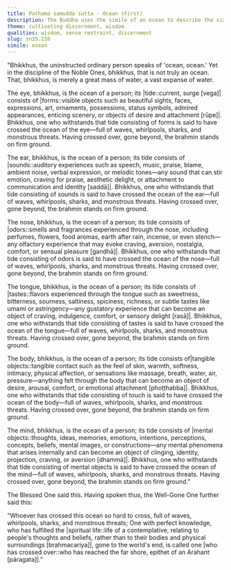 ```yaml
---
title: Paṭhama samudda sutta - Ocean (First)
description: The Buddha uses the simile of an ocean to describe the six sense bases and their respective objects.
theme: cultivating discernment, wisdom
qualities: wisdom, sense restraint, discernment
slug: sn35.228
simile: ocean
---
```


"Bhikkhus, the uninstructed ordinary person speaks of 'ocean, ocean.' Yet in the discipline of the Noble Ones, bhikkhus, that is not truly an ocean. That, bhikkhus, is merely a great mass of water, a vast expanse of water.

The eye, bhikkhus, is the ocean of a person; its |tide::current, surge [vega]| consists of |forms::visible objects such as beautiful sights, faces, expressions, art, ornaments, possessions, status symbols, admired appearances, enticing scenery, or objects of desire and attachment [rūpe]|. Bhikkhus, one who withstands that tide consisting of forms is said to have crossed the ocean of the eye—full of waves, whirlpools, sharks, and monstrous threats. Having crossed over, gone beyond, the brahmin stands on firm ground.

The ear, bhikkhus, is the ocean of a person; its tide consists of |sounds::auditory experiences such as speech, music, praise, blame, ambient noise, verbal expression, or melodic tones—any sound that can stir emotion, craving for praise, aesthetic delight, or attachment to communication and identity [saddā]|. Bhikkhus, one who withstands that tide consisting of sounds is said to have crossed the ocean of the ear—full of waves, whirlpools, sharks, and monstrous threats. Having crossed over, gone beyond, the brahmin stands on firm ground.

The nose, bhikkhus, is the ocean of a person; its tide consists of |odors::smells and fragrances experienced through the nose, including perfumes, flowers, food aromas, earth after rain, incense, or even stench—any olfactory experience that may evoke craving, aversion, nostalgia, comfort, or sensual pleasure [gandhā]|. Bhikkhus, one who withstands that tide consisting of odors is said to have crossed the ocean of the nose—full of waves, whirlpools, sharks, and monstrous threats. Having crossed over, gone beyond, the brahmin stands on firm ground.

The tongue, bhikkhus, is the ocean of a person; its tide consists of |tastes::flavors experienced through the tongue such as sweetness, bitterness, sourness, saltiness, spiciness, richness, or subtle tastes like umami or astringency—any gustatory experience that can become an object of craving, indulgence, comfort, or sensory delight [rasā]|. Bhikkhus, one who withstands that tide consisting of tastes is said to have crossed the ocean of the tongue—full of waves, whirlpools, sharks, and monstrous threats. Having crossed over, gone beyond, the brahmin stands on firm ground.

The body, bhikkhus, is the ocean of a person; its tide consists of|tangible objects::tangible contact such as the feel of skin, warmth, softness, intimacy, physical affection, or sensations like massage, breath, water, air, pressure—anything felt through the body that can become an object of desire, arousal, comfort, or emotional attachment [phoṭṭhabba]|. Bhikkhus, one who withstands that tide consisting of touch is said to have crossed the ocean of the body—full of waves, whirlpools, sharks, and monstrous threats. Having crossed over, gone beyond, the brahmin stands on firm ground.

The mind, bhikkhus, is the ocean of a person; its tide consists of |mental objects::thoughts, ideas, memories, emotions, intentions, perceptions, concepts, beliefs, mental images, or constructions—any mental phenomena that arises internally and can become an object of clinging, identity, projection, craving, or aversion [dhammā]|. Bhikkhus, one who withstands that tide consisting of mental objects is said to have crossed the ocean of the mind—full of waves, whirlpools, sharks, and monstrous threats. Having crossed over, gone beyond, the brahmin stands on firm ground."

The Blessed One said this. Having spoken thus, the Well-Gone One further said this:

"Whoever has crossed this ocean so hard to cross,
full of waves, whirlpools, sharks, and monstrous threats;
One with perfect knowledge, who has fulfilled the |spiritual life::life of a contemplative, relating to people's thoughts and beliefs, rather than to their bodies and physical surroundings [brahmacariya]|,
gone to the world's end, is called one |who has crossed over::who has reached the far shore, epithet of an Arahant [pāragata]|."